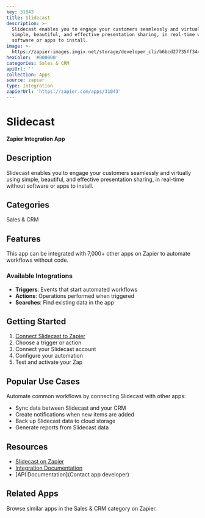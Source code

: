 ```yaml
---
key: 31043
title: Slidecast
description: >-
  Slidecast enables you to engage your customers seamlessly and virtually using
  simple, beautiful, and effective presentation sharing, in real-time without
  software or apps to install.
image: >-
  https://zapier-images.imgix.net/storage/developer_cli/b6bcd27735ff34cb4ff277b00571ac24_3.png?auto=format%2Ccompress&ixlib=python-3.0.0&q=50
hexColor: '#000000'
categories: Sales & CRM
apiUrl: ''
collection: Apps
source: zapier
type: Integration
zapierUrl: 'https://zapier.com/apps/31043'
---
```

# Slidecast

**Zapier Integration App**

## Description

Slidecast enables you to engage your customers seamlessly and virtually using simple, beautiful, and effective presentation sharing, in real-time without software or apps to install.

## Categories

Sales & CRM

## Features

This app can be integrated with 7,000+ other apps on Zapier to automate workflows without code.

### Available Integrations

- **Triggers**: Events that start automated workflows
- **Actions**: Operations performed when triggered
- **Searches**: Find existing data in the app

## Getting Started

1. [Connect Slidecast to Zapier](https://zapier.com/apps/31043)
2. Choose a trigger or action
3. Connect your Slidecast account
4. Configure your automation
5. Test and activate your Zap

## Popular Use Cases

Automate common workflows by connecting Slidecast with other apps:

- Sync data between Slidecast and your CRM
- Create notifications when new items are added
- Back up Slidecast data to cloud storage
- Generate reports from Slidecast data

## Resources

- [Slidecast on Zapier](https://zapier.com/apps/31043)
- [Integration Documentation](https://zapier.com/apps/31043/integrations)
- [API Documentation](Contact app developer)

## Related Apps

Browse similar apps in the Sales & CRM category on Zapier.
